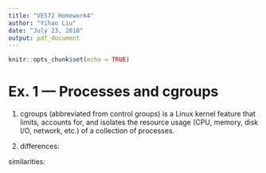 ```yaml
---
title: "VE572 Homework4"
author: "Yihao Liu"
date: "July 23, 2018"
output: pdf_document
---
```


```r
knitr::opts_chunk$set(echo = TRUE)
```

# Ex. 1 — Processes and cgroups

1. cgroups (abbreviated from control groups) is a Linux kernel feature that limits, accounts for, and isolates the resource usage (CPU, memory, disk I/O, network, etc.) of a collection of processes.

2. differences:

similarities: 








